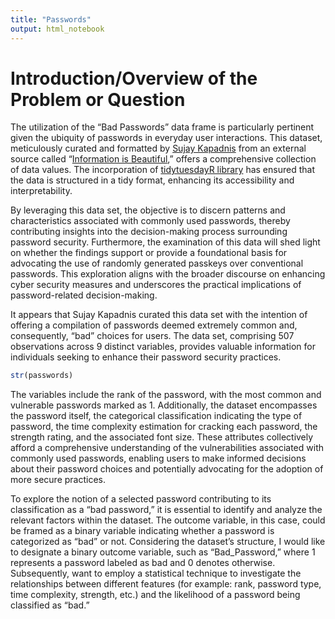 ```yaml
---
title: "Passwords"
output: html_notebook
---
```


# Introduction/Overview of the Problem or Question
The utilization of the "Bad Passwords" data frame is particularly pertinent given the ubiquity of passwords in everyday user interactions. This dataset, meticulously curated and formatted by [Sujay Kapadnis](https://www.kaggle.com/sujaykapadnis) from an external source called "[Information is Beautiful](https://docs.google.com/spreadsheets/d/1cz7TDhm0ebVpySqbTvrHrD3WpxeyE4hLZtifWSnoNTQ/edit#gid=21)," offers a comprehensive collection of data values. The incorporation of [tidytuesdayR library](https://thebioengineer.github.io/tidytuesdayR/) has ensured that the data is structured in a tidy format, enhancing its accessibility and interpretability.

By leveraging this data set, the objective is to discern patterns and characteristics associated with commonly used passwords, thereby contributing insights into the decision-making process surrounding password security. Furthermore, the examination of this data will shed light on whether the findings support or provide a foundational basis for advocating the use of randomly generated passkeys over conventional passwords. This exploration aligns with the broader discourse on enhancing cyber security measures and underscores the practical implications of password-related decision-making.

It appears that Sujay Kapadnis curated this data set with the intention of offering a compilation of passwords deemed extremely common and, consequently, "bad" choices for users. The data set, comprising 507 observations across 9 distinct variables, provides valuable information for individuals seeking to enhance their password security practices.

```r
str(passwords)
```

The variables include the rank of the password, with the most common and vulnerable passwords marked as 1. Additionally, the dataset encompasses the password itself, the categorical classification indicating the type of password, the time complexity estimation for cracking each password, the strength rating, and the associated font size. These attributes collectively afford a comprehensive understanding of the vulnerabilities associated with commonly used passwords, enabling users to make informed decisions about their password choices and potentially advocating for the adoption of more secure practices.

To explore the notion of a selected password contributing to its classification as a "bad password," it is essential to identify and analyze the relevant factors within the dataset. The outcome variable, in this case, could be framed as a binary variable indicating whether a password is categorized as "bad" or not. Considering the dataset's structure, I would like to designate a binary outcome variable, such as "Bad_Password," where 1 represents a password labeled as bad and 0 denotes otherwise. Subsequently, want to employ a statistical technique to investigate the relationships between different features (for example: rank, password type, time complexity, strength, etc.) and the likelihood of a password being classified as "bad."
